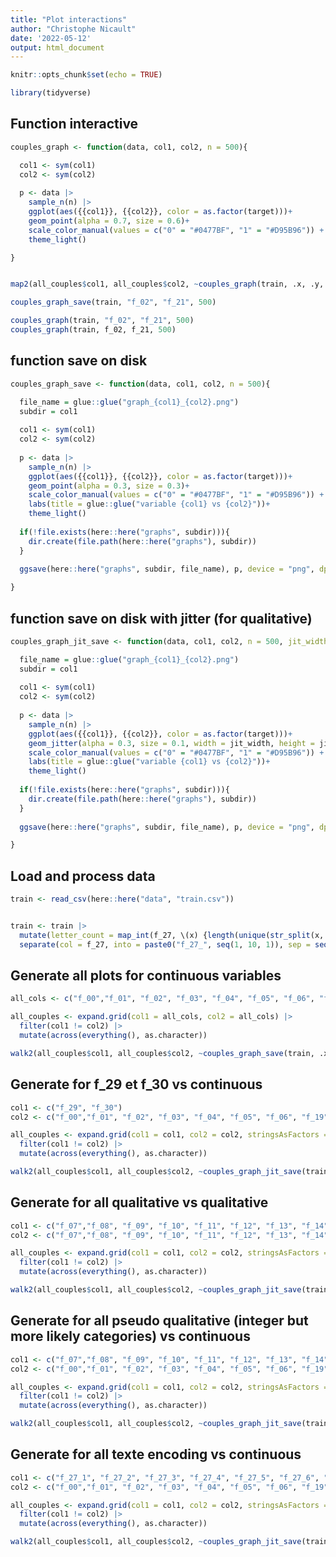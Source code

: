 ---
title: "Plot interactions"
author: "Christophe Nicault"
date: '2022-05-12'
output: html_document
---

```{r setup, include=FALSE}
knitr::opts_chunk$set(echo = TRUE)
```

```{r}
library(tidyverse)
```


## Function interactive

```{r}

couples_graph <- function(data, col1, col2, n = 500){

  col1 <- sym(col1)
  col2 <- sym(col2)
  
  p <- data |> 
    sample_n(n) |> 
    ggplot(aes({{col1}}, {{col2}}, color = as.factor(target)))+
    geom_point(alpha = 0.7, size = 0.6)+
    scale_color_manual(values = c("0" = "#0477BF", "1" = "#D95B96")) +
    theme_light()

}


map2(all_couples$col1, all_couples$col2, ~couples_graph(train, .x, .y, n = 15000))

couples_graph_save(train, "f_02", "f_21", 500)

couples_graph(train, "f_02", "f_21", 500)
couples_graph(train, f_02, f_21, 500)
```


## function save on disk

```{r}

couples_graph_save <- function(data, col1, col2, n = 500){

  file_name = glue::glue("graph_{col1}_{col2}.png")
  subdir = col1
  
  col1 <- sym(col1)
  col2 <- sym(col2)
  
  p <- data |> 
    sample_n(n) |> 
    ggplot(aes({{col1}}, {{col2}}, color = as.factor(target)))+
    geom_point(alpha = 0.3, size = 0.3)+
    scale_color_manual(values = c("0" = "#0477BF", "1" = "#D95B96")) +
    labs(title = glue::glue("variable {col1} vs {col2}"))+
    theme_light()
  
  if(!file.exists(here::here("graphs", subdir))){
    dir.create(file.path(here::here("graphs"), subdir))
  }
  
  ggsave(here::here("graphs", subdir, file_name), p, device = "png", dpi = 300, width = 5, height = 5)

}
```

## function save on disk with jitter (for qualitative)

```{r}
couples_graph_jit_save <- function(data, col1, col2, n = 500, jit_width = 0.4, jit_height = 0.4){

  file_name = glue::glue("graph_{col1}_{col2}.png")
  subdir = col1
  
  col1 <- sym(col1)
  col2 <- sym(col2)
  
  p <- data |> 
    sample_n(n) |> 
    ggplot(aes({{col1}}, {{col2}}, color = as.factor(target)))+
    geom_jitter(alpha = 0.3, size = 0.1, width = jit_width, height = jit_height)+
    scale_color_manual(values = c("0" = "#0477BF", "1" = "#D95B96")) +
    labs(title = glue::glue("variable {col1} vs {col2}"))+
    theme_light()
  
  if(!file.exists(here::here("graphs", subdir))){
    dir.create(file.path(here::here("graphs"), subdir))
  }
  
  ggsave(here::here("graphs", subdir, file_name), p, device = "png", dpi = 150, width = 5, height = 5)

}


```

## Load and process data

```{r}

train <- read_csv(here::here("data", "train.csv"))


train <- train |> 
  mutate(letter_count = map_int(f_27, \(x) {length(unique(str_split(x, pattern = '')[[1]]))})) |> 
  separate(col = f_27, into = paste0("f_27_", seq(1, 10, 1)), sep = seq(1,10,1), remove = FALSE)
```

## Generate all plots for continuous variables

```{r}
all_cols <- c("f_00","f_01", "f_02", "f_03", "f_04", "f_05", "f_06", "f_19", "f_20", "f_21", "f_22", "f_23", "f_24", "f_25", "f_26", "f_28", "f_29", "f_30")

all_couples <- expand.grid(col1 = all_cols, col2 = all_cols) |> 
  filter(col1 != col2) |> 
  mutate(across(everything(), as.character))

walk2(all_couples$col1, all_couples$col2, ~couples_graph_save(train, .x, .y, n = 900000))
```

## Generate for f_29 et f_30 vs continuous

```{r}
col1 <- c("f_29", "f_30")
col2 <- c("f_00","f_01", "f_02", "f_03", "f_04", "f_05", "f_06", "f_19", "f_20", "f_21", "f_22", "f_23", "f_24", "f_25", "f_26", "f_28", "f_29", "f_30")

all_couples <- expand.grid(col1 = col1, col2 = col2, stringsAsFactors = FALSE) |> 
  filter(col1 != col2) |> 
  mutate(across(everything(), as.character))

walk2(all_couples$col1, all_couples$col2, ~couples_graph_jit_save(train, .x, .y, n = 900000, jit_width = 0.4, jit_height = 0))
```

## Generate for all qualitative vs qualitative

```{r}
col1 <- c("f_07","f_08", "f_09", "f_10", "f_11", "f_12", "f_13", "f_14", "f_15", "f_16", "f_17", "f_18", "f_27_1", "f_27_2", "f_27_3", "f_27_4", "f_27_5", "f_27_6", "f_27_7", "f_27_8", "f_27_9", "f_27_10", "f_29", "f_30")
col2 <- c("f_07","f_08", "f_09", "f_10", "f_11", "f_12", "f_13", "f_14", "f_15", "f_16", "f_17", "f_18", "f_27_1", "f_27_2", "f_27_3", "f_27_4", "f_27_5", "f_27_6", "f_27_7", "f_27_8", "f_27_9", "f_27_10", "f_29", "f_30")

all_couples <- expand.grid(col1 = col1, col2 = col2, stringsAsFactors = FALSE) |> 
  filter(col1 != col2) |> 
  mutate(across(everything(), as.character))

walk2(all_couples$col1, all_couples$col2, ~couples_graph_jit_save(train, .x, .y, n = 900000, jit_width = 0.4, jit_height = 0.4))
```

## Generate for all pseudo qualitative (integer but more likely categories) vs continuous

```{r}
col1 <- c("f_07","f_08", "f_09", "f_10", "f_11", "f_12", "f_13", "f_14", "f_15", "f_16", "f_17", "f_18")
col2 <- c("f_00","f_01", "f_02", "f_03", "f_04", "f_05", "f_06", "f_19", "f_20", "f_21", "f_22", "f_23", "f_24", "f_25", "f_26", "f_28")

all_couples <- expand.grid(col1 = col1, col2 = col2, stringsAsFactors = FALSE) |> 
  filter(col1 != col2) |> 
  mutate(across(everything(), as.character))

walk2(all_couples$col1, all_couples$col2, ~couples_graph_jit_save(train, .x, .y, n = 900000, jit_width = 0.4, jit_height = 0))
```

## Generate for all texte encoding vs continuous

```{r}


col1 <- c("f_27_1", "f_27_2", "f_27_3", "f_27_4", "f_27_5", "f_27_6", "f_27_7", "f_27_8", "f_27_9", "f_27_10")
col2 <- c("f_00","f_01", "f_02", "f_03", "f_04", "f_05", "f_06", "f_19", "f_20", "f_21", "f_22", "f_23", "f_24", "f_25", "f_26", "f_28", "f_29", "f_30")

all_couples <- expand.grid(col1 = col1, col2 = col2, stringsAsFactors = FALSE) |> 
  filter(col1 != col2) |> 
  mutate(across(everything(), as.character))

walk2(all_couples$col1, all_couples$col2, ~couples_graph_jit_save(train, .x, .y, n = 900000))
```

